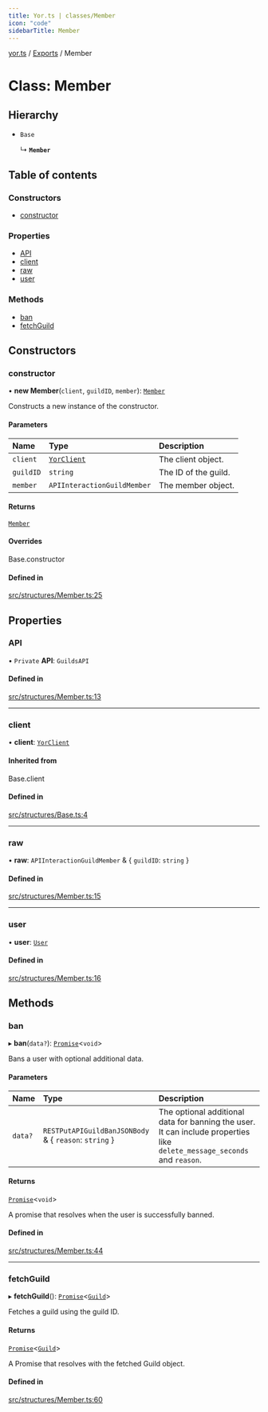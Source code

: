 ```yaml
---
title: Yor.ts | classes/Member
icon: "code"
sidebarTitle: Member
---
```

[yor.ts](../README) / [Exports](../modules) / Member

# Class: Member

## Hierarchy

- `Base`

  ↳ **`Member`**

## Table of contents

### Constructors

- [constructor](Member#constructor)

### Properties

- [API](Member#api)
- [client](Member#client)
- [raw](Member#raw)
- [user](Member#user)

### Methods

- [ban](Member#ban)
- [fetchGuild](Member#fetchguild)

## Constructors

### constructor

• **new Member**(`client`, `guildID`, `member`): [`Member`](Member)

Constructs a new instance of the constructor.

#### Parameters

| Name | Type | Description |
| :------ | :------ | :------ |
| `client` | [`YorClient`](YorClient) | The client object. |
| `guildID` | `string` | The ID of the guild. |
| `member` | `APIInteractionGuildMember` | The member object. |

#### Returns

[`Member`](Member)

#### Overrides

Base.constructor

#### Defined in

[src/structures/Member.ts:25](https://github.com/OreOreki/yor.ts/blob/d2830c6/src/structures/Member.ts#L25)

## Properties

### API

• `Private` **API**: `GuildsAPI`

#### Defined in

[src/structures/Member.ts:13](https://github.com/OreOreki/yor.ts/blob/d2830c6/src/structures/Member.ts#L13)

___

### client

• **client**: [`YorClient`](YorClient)

#### Inherited from

Base.client

#### Defined in

[src/structures/Base.ts:4](https://github.com/OreOreki/yor.ts/blob/d2830c6/src/structures/Base.ts#L4)

___

### raw

• **raw**: `APIInteractionGuildMember` & \{ `guildID`: `string`  }

#### Defined in

[src/structures/Member.ts:15](https://github.com/OreOreki/yor.ts/blob/d2830c6/src/structures/Member.ts#L15)

___

### user

• **user**: [`User`](User)

#### Defined in

[src/structures/Member.ts:16](https://github.com/OreOreki/yor.ts/blob/d2830c6/src/structures/Member.ts#L16)

## Methods

### ban

▸ **ban**(`data?`): [`Promise`]( https://developer.mozilla.org/docs/Web/JavaScript/Reference/Global_Objects/Promise )\<`void`\>

Bans a user with optional additional data.

#### Parameters

| Name | Type | Description |
| :------ | :------ | :------ |
| `data?` | `RESTPutAPIGuildBanJSONBody` & \{ `reason`: `string`  } | The optional additional data for banning the user. It can include properties like `delete_message_seconds` and `reason`. |

#### Returns

[`Promise`]( https://developer.mozilla.org/docs/Web/JavaScript/Reference/Global_Objects/Promise )\<`void`\>

A promise that resolves when the user is successfully banned.

#### Defined in

[src/structures/Member.ts:44](https://github.com/OreOreki/yor.ts/blob/d2830c6/src/structures/Member.ts#L44)

___

### fetchGuild

▸ **fetchGuild**(): [`Promise`]( https://developer.mozilla.org/docs/Web/JavaScript/Reference/Global_Objects/Promise )\<[`Guild`](Guild)\>

Fetches a guild using the guild ID.

#### Returns

[`Promise`]( https://developer.mozilla.org/docs/Web/JavaScript/Reference/Global_Objects/Promise )\<[`Guild`](Guild)\>

A Promise that resolves with the fetched Guild object.

#### Defined in

[src/structures/Member.ts:60](https://github.com/OreOreki/yor.ts/blob/d2830c6/src/structures/Member.ts#L60)
